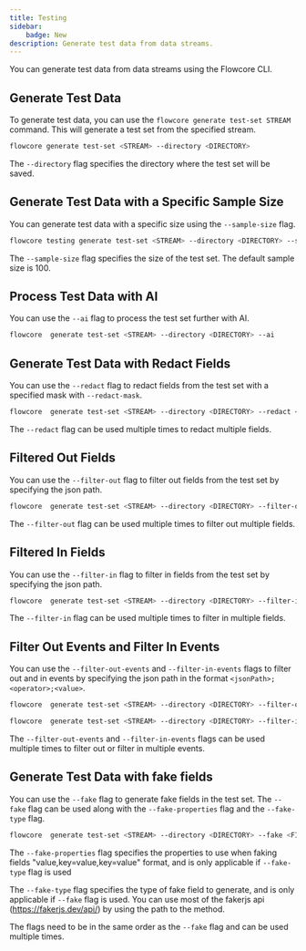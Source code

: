```yaml
---
title: Testing
sidebar: 
    badge: New
description: Generate test data from data streams.
---
```


You can generate test data from data streams using the Flowcore CLI.

## Generate Test Data

To generate test data, you can use the `flowcore generate test-set STREAM` command. This will generate a test set from the specified stream.

```sh
flowcore generate test-set <STREAM> --directory <DIRECTORY> 
```

The `--directory` flag specifies the directory where the test set will be saved.

## Generate Test Data with a Specific Sample Size

You can generate test data with a specific size using the `--sample-size` flag.

```sh
flowcore testing generate test-set <STREAM> --directory <DIRECTORY> --sample-size <SIZE>
```
The `--sample-size` flag specifies the size of the test set. The default sample size is 100.

## Process Test Data with AI

You can use the `--ai` flag to process the test set further with AI.

```sh
flowcore  generate test-set <STREAM> --directory <DIRECTORY> --ai
```

## Generate Test Data with Redact Fields

You can use the `--redact` flag to redact fields from the test set with a specified mask with `--redact-mask`.

```sh
flowcore  generate test-set <STREAM> --directory <DIRECTORY> --redact <FIELD> --redact-mask <MASK>
```
The `--redact` flag can be used multiple times to redact multiple fields.

## Filtered Out Fields

You can use the `--filter-out` flag to filter out fields from the test set by specifying the json path.

```sh
flowcore  generate test-set <STREAM> --directory <DIRECTORY> --filter-out <FIELD>
```
The `--filter-out` flag can be used multiple times to filter out multiple fields.

## Filtered In Fields

You can use the `--filter-in` flag to filter in fields from the test set by specifying the json path.

```sh
flowcore  generate test-set <STREAM> --directory <DIRECTORY> --filter-in <FIELD>
```
The `--filter-in` flag can be used multiple times to filter in multiple fields.


## Filter Out Events and Filter In Events

You can use the `--filter-out-events` and `--filter-in-events` flags to filter out and in events by specifying the json path in the format `<jsonPath>;<operator>;<value>`.

```sh
flowcore  generate test-set <STREAM> --directory <DIRECTORY> --filter-out-events <jsonPath>;<operator>;<value>
```

```sh
flowcore  generate test-set <STREAM> --directory <DIRECTORY> --filter-in-events <jsonPath>;<operator>;<value>
```
The `--filter-out-events` and `--filter-in-events` flags can be used multiple times to filter out or filter in multiple events.


## Generate Test Data with fake fields

You can use the `--fake` flag to generate fake fields in the test set. The `--fake` flag can be used along with the `--fake-properties` flag and the `--fake-type` flag.

```sh
flowcore  generate test-set <STREAM> --directory <DIRECTORY> --fake <FIELD> --fake-properties <PROPERTIES> --fake-type <TYPE>
```
The `--fake-properties` flag specifies the properties to use when faking fields "value,key=value,key=value" format, and is only applicable if `--fake-type` flag is used

The `--fake-type` flag specifies the type of fake field to generate, and is only applicable if `--fake` flag is used. You can use most of the fakerjs api (https://fakerjs.dev/api/) by using the path to the method.

The flags need to be in the same order as the `--fake` flag and can be used multiple times.

